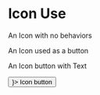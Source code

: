 
<Meta title="Branding/Icons/Examples" />

# Icon Use

An Icon with no behaviors

<Canvas>
  <Story name="Simple Icon">
    <AdminIcon />
  </Story>
</Canvas>

An Icon used as a button

<Canvas>
  <Story name="Icon Button">
    <IconButton>
      <AdminIcon />
    </IconButton>
  </Story>
</Canvas>

An Icon button with Text

<Canvas>
  <Story name="Icon Text Button">
    <Button startIcon={<AdminIcon/>}>
      Icon button
    </Button>
  </Story>
</Canvas>
